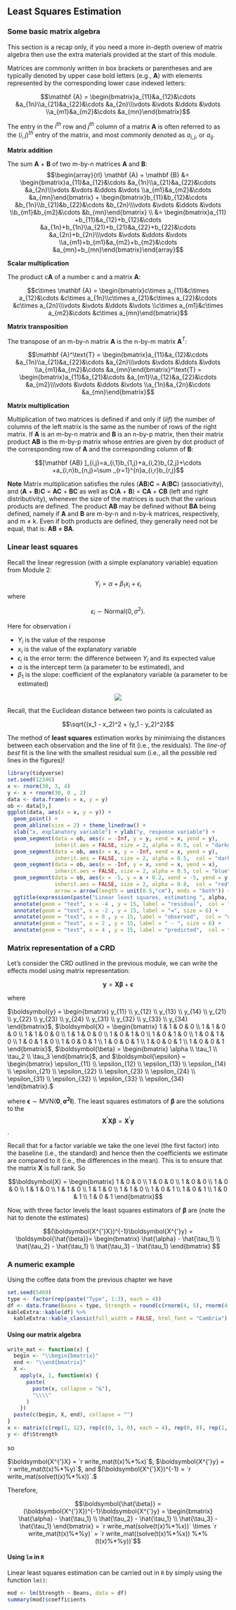 ## Least Squares Estimation


### Some basic matrix algebra

This section is a recap only, if you need a more in-depth overiew of matrix algebra then use the extra materials provided at the start of this module.


Matrices are commonly written in box brackets or parentheses and are typically denoted by upper case bold letters (e.g., **A**) with elements represented by the corresponding lower case indexed letters:

$$\mathbf {A} = \begin{bmatrix}a_{11}&a_{12}&\cdots &a_{1n}\\a_{21}&a_{22}&\cdots &a_{2n}\\\vdots &\vdots &\ddots &\vdots \\a_{m1}&a_{m2}&\cdots &a_{mn}\end{bmatrix}$$

The entry in the $i^{th}$ row and $j^{th}$ column of a matrix **A** is often referred to as the $(i,j)^{th}$ entry of the matrix, and most commonly denoted as $a_{i,j}$, or $a_{ij}$. 

**Matrix addition**	

The sum **A** + **B** of two m-by-n matrices **A** and **B**:
 $$\begin{array}{rl}
 \mathbf {A} + \mathbf {B} &= \begin{bmatrix}a_{11}&a_{12}&\cdots &a_{1n}\\a_{21}&a_{22}&\cdots &a_{2n}\\\vdots &\vdots &\ddots &\vdots \\a_{m1}&a_{m2}&\cdots &a_{mn}\end{bmatrix} +  \begin{bmatrix}b_{11}&b_{12}&\cdots &b_{1n}\\b_{21}&b_{22}&\cdots &b_{2n}\\\vdots &\vdots &\ddots &\vdots \\b_{m1}&b_{m2}&\cdots &b_{mn}\end{bmatrix} \\
 &=  \begin{bmatrix}a_{11} +b_{11}&a_{12}+b_{12}&\cdots &a_{1n}+b_{1n}\\a_{21}+b_{21}&a_{22}+b_{22}&\cdots &a_{2n}+b_{2n}\\\vdots &\vdots &\ddots &\vdots \\a_{m1}+b_{m1}&a_{m2}+b_{m2}&\cdots &a_{mn}+b_{mn}\end{bmatrix}\end{array}$$

**Scalar multiplication**

The product c**A** of a number c and a matrix **A**:

$$c\times \mathbf {A} = \begin{bmatrix}c\times a_{11}&c\times a_{12}&\cdots &c\times a_{1n}\\c\times a_{21}&c\times a_{22}&\cdots &c\times a_{2n}\\\vdots &\vdots &\ddots &\vdots \\c\times a_{m1}&c\times a_{m2}&\cdots &c\times a_{mn}\end{bmatrix}$$

**Matrix transposition**

The transpose of an m-by-n matrix **A** is the n-by-m matrix **A**$^T$:

$$\mathbf {A}^\text{T} = \begin{bmatrix}a_{11}&a_{12}&\cdots &a_{1n}\\a_{21}&a_{22}&\cdots &a_{2n}\\\vdots &\vdots &\ddots &\vdots \\a_{m1}&a_{m2}&\cdots &a_{mn}\end{bmatrix}^\text{T} = \begin{bmatrix}a_{11}&a_{21}&\cdots &a_{m1}\\a_{12}&a_{22}&\cdots &a_{m2}\\\vdots &\vdots &\ddots &\vdots \\a_{1n}&a_{2n}&\cdots &a_{mn}\end{bmatrix}$$

**Matrix multiplication**

Multiplication of two matrices is defined if and only if ($iif$) the number of columns of the left matrix is the same as the number of rows of the right matrix. If **A** is an m-by-n matrix and **B** is an n-by-p matrix, then their matrix product **AB** is the m-by-p matrix whose entries are given by dot product of the corresponding row of **A** and the corresponding column of **B**:

$$[\mathbf {AB} ]_{i,j}=a_{i,1}b_{1,j}+a_{i,2}b_{2,j}+\cdots +a_{i,n}b_{n,j}=\sum _{r=1}^{n}a_{i,r}b_{r,j}$$

**Note** Matrix multiplication satisfies the rules (**AB**)**C** = **A**(**BC**) (associativity), and (**A** + **B**)**C** = **AC** + **BC** as well as **C**(**A** + **B**) = **CA** + **CB** (left and right distributivity), whenever the size of the matrices is such that the various products are defined. The product **AB** may be defined without **BA** being defined, namely if **A** and **B** are m-by-n and n-by-k matrices, respectively, and m $\neq$ k. Even if both products are defined, they generally need not be equal, that is: **AB** $\neq$ **BA**.

### Linear least squares 

Recall the linear regression (with a simple explanatory variable) equation from Module 2:

$$Y_i = \alpha + \beta_1x_i + \epsilon_i$$
where

$$\epsilon_i \sim \text{Normal}(0,\sigma^2).$$

Here for observation $i$

  + $Y_i$ is the value of the response 
  + $x_i$ is the value of the explanatory variable 
  + $\epsilon_i$ is the error term: the difference between $Y_i$ and its expected value
  + $\alpha$ is the intercept term (a parameter to be estimated), and 
  + $\beta_1$ is the slope: coefficient of the explanatory variable (a parameter to be estimated)
  
<p align="center">![](https://github.com/statbiscuit/swots/raw/master/figs_n_gifs/lm.gif)</p>

Recall, that the Euclidean distance between two points is calculated as

$$\sqrt{(x_1 - x_2)^2 + (y_1 - y_2)^2}$$

The method of **least squares** estimation works by minimising the distances between each observation and the line of fit (i.e., the residuals). The *line-of best* fit is the line with the smallest residual sum (i.e., all the possible red lines in the figures)!


```r
library(tidyverse)
set.seed(12346)
x <- rnorm(30, 3, 4)
y <- x + rnorm(30, 0 , 2)
data <- data.frame(x = x, y = y)
ob <- data[9,]
ggplot(data, aes(x = x, y = y)) +
  geom_point() +
  geom_abline(size = 2) + theme_linedraw() +
  xlab("x, explanatory variable") + ylab("y, response variable") + 
  geom_segment(data = ob, aes(x = -Inf, y = y, xend = x, yend = y), 
               inherit.aes = FALSE, size = 2, alpha = 0.5, col = "darkgreen") +
  geom_segment(data = ob, aes(x = x, y = -Inf, xend = x, yend = y), 
               inherit.aes = FALSE, size = 2, alpha = 0.5,  col = "darkgreen") + 
  geom_segment(data = ob, aes(x = -Inf, y = x, xend = x, yend = x), 
               inherit.aes = FALSE, size = 2, alpha = 0.5, col = "blue") + 
  geom_segment(data = ob, aes(x = -5, y = x + 0.2, xend = -5, yend = y - 0.2), 
               inherit.aes = FALSE, size = 2, alpha = 0.8,  col = "red",
               arrow = arrow(length = unit(0.5,"cm"), ends = "both")) +
  ggtitle(expression(paste("Linear least squares, estimating ", alpha, " and ", beta))) +
  annotate(geom = "text", x = -4 , y = 15, label = "residual",  col = "red", size = 6) +
  annotate(geom = "text", x = -2 , y = 15, label = "=", size = 6) +
  annotate(geom = "text", x = 0 , y = 15, label = "observed",  col = "darkgreen", alpha = 0.5, size = 6) +
  annotate(geom = "text", x = 2 , y = 15, label = " - ", size = 6) +
  annotate(geom = "text", x = 4 , y = 15, label = "predicted",  col = "blue", alpha = 0.5, size = 6)

```


### Matrix representation of a CRD

Let's consider the CRD outlined in the previous module, we can write the effects model using matrix representation:

$$\boldsymbol{y} = \boldsymbol{X\beta} + \boldsymbol{\epsilon}$$

where 

$\boldsymbol{y} = \begin{bmatrix}
 y_{11} \\ y_{12} \\ y_{13} \\ y_{14} \\ y_{21} \\ y_{22} \\ y_{23} \\ y_{24} \\ y_{31} \\ y_{32} \\ y_{33} \\ y_{34} 
\end{bmatrix}$, $\boldsymbol{X} = \begin{bmatrix}
 1 & 1 & 0 & 0 \\ 1 & 1 & 0 & 0  \\ 1 & 1 & 0 & 0  \\ 1 & 1 & 0 & 0  \\ 1 & 0 & 1 & 0 \\ 1 & 0 & 1 & 0 \\ 1 & 0 & 1 & 0 \\ 1 & 0 & 1 & 0 \\  1 & 0 & 0 & 1 \\ 1 & 0 & 0 & 1 \\ 1 & 0 & 0 & 1 \\ 1 & 0 & 0 & 1 
\end{bmatrix}$, $\boldsymbol{\beta} = \begin{bmatrix}
 \alpha \\ \tau_1 \\ \tau_2 \\ \tau_3
\end{bmatrix}$, and $\boldsymbol{\epsilon} = \begin{bmatrix}
 \epsilon_{11} \\ \epsilon_{12} \\ \epsilon_{13} \\ \epsilon_{14} \\ \epsilon_{21} \\ \epsilon_{22} \\ \epsilon_{23} \\ \epsilon_{24} \\ \epsilon_{31} \\ \epsilon_{32} \\ \epsilon_{33} \\ \epsilon_{34} 
\end{bmatrix}.$

where $\boldsymbol{\epsilon} \sim \text{MVN}(\boldsymbol{0}, \boldsymbol{\sigma^2 I})$. The least squares estimators of $\boldsymbol{\beta}$ are the solutions to the $$\boldsymbol{X^{'}X\beta}=\boldsymbol{X^{'}y}$$. 

Recall that for a factor variable we take the one level (the first factor) into the baseline (i.e., the standard) and hence then the coefficients we estimate are compared to it (i.e., the differences in the mean). This is to ensure that the matrix $\boldsymbol{X}$ is full rank. So 

$$\boldsymbol{X} = \begin{bmatrix}
 1  & 0 & 0 \\ 1  & 0 & 0  \\ 1  & 0 & 0  \\ 1  & 0 & 0  \\ 1  & 1 & 0 \\ 1 & 1 & 0 \\ 1  & 1 & 0 \\ 1  & 1 & 0 \\  1  & 0 & 1 \\ 1  & 0 & 1 \\ 1  & 0 & 1 \\ 1  & 0 & 1 
\end{bmatrix}$$

Now, with three factor levels the least squares estimators of $\boldsymbol{\beta}$ are (note the hat to denote the estimates)

$$(\boldsymbol{X^{'}X})^{-1}\boldsymbol{X^{'}y} = \boldsymbol{\hat{\beta}}= \begin{bmatrix}
 \hat{\alpha} - \hat{\tau_1} \\ \hat{\tau_2} - \hat{\tau_1} \\ \hat{\tau_3} - \hat{\tau_1}
\end{bmatrix} $$

### A numeric example

Using the coffee data from the previous chapter we have

```r
set.seed(5469)
type <- factor(rep(paste("Type", 1:3), each = 4))
df <- data.frame(Beans = type, Strength = round(c(rnorm(4, 5), rnorm(4, 7), rnorm(4, 9)), 1))
kableExtra::kable(df) %>%
  kableExtra::kable_classic(full_width = FALSE, html_font = "Cambria")
```

#### Using our matrix algebra

```r
write_mat <- function(x) {
  begin <- "\\begin{bmatrix}"
  end <- "\\end{bmatrix}"
  X <-
    apply(x, 1, function(x) {
      paste(
        paste(x, collapse = "&"),
        "\\\\"
      )
    })
  paste(c(begin, X, end), collapse = "")
}
x <- matrix(c(rep(1, 12), rep(c(0, 1, 0), each = 4), rep(0, 8), rep(1, 4)), ncol = 3)
y <- df$Strength
```

so 

$\boldsymbol{X^{'}X} = `r write_mat(t(x)%*%x)`$, $\boldsymbol{X^{'}y} = `r write_mat(t(x)%*%y)`$, and $(\boldsymbol{X^{'}X})^{-1} = `r write_mat(solve(t(x)%*%x))`.$

Therefore, 

$$\boldsymbol{\hat{\beta}} = (\boldsymbol{X^{'}X})^{-1}\boldsymbol{X^{'}y} = \begin{bmatrix}
 \hat{\alpha} - \hat{\tau_1} \\ \hat{\tau_2} - \hat{\tau_1} \\ \hat{\tau_3} - \hat{\tau_1}
\end{bmatrix} = `r write_mat(solve(t(x)%*%x))` \times `r write_mat(t(x)%*%y)` = `r write_mat((solve(t(x)%*%x)) %*% (t(x)%*%y))`$$

#### Using `lm` in `R`

Linear least squares estimation can be carried out in `R` by simply using the function `lm()`:

```r
mod <- lm(Strength ~ Beans, data = df)
summary(mod)$coefficients
```
